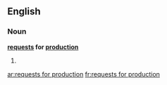 ==English==

===Noun===
'''[[request]]s for [[production]]'''

# {{plural of|request for production}}

[[ar:requests for production]]
[[fr:requests for production]]